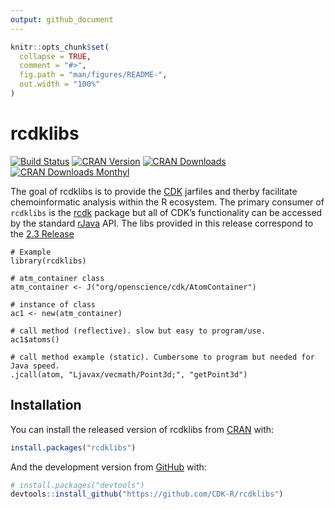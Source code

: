 ```yaml
---
output: github_document
---
```


<!-- README.md is generated from README.Rmd. Please edit that file -->

```r
knitr::opts_chunk$set(
  collapse = TRUE,
  comment = "#>",
  fig.path = "man/figures/README-",
  out.width = "100%"
)
```

# rcdklibs

<!-- badges: start -->
[![Build Status](https://api.travis-ci.org/CDK-R/rcdklibs.svg?branch=master)](https://travis-ci.org/CDK-R/rcdklibs)
[![CRAN Version](https://www.r-pkg.org/badges/version/rcdklibs?color=green)](https://cran.r-project.org/package=rcdklibs)
[![CRAN Downloads](http://cranlogs.r-pkg.org/badges/grand-total/rcdklibs?color=green)](https://cran.r-project.org/package=rcdklibs)
[![CRAN Downloads Monthyl](http://cranlogs.r-pkg.org/badges/last-month/rcdklibs?color=green)](https://cran.r-project.org/package=rcdklbs)
<!-- badges: end -->

The goal of rcdklibs is to provide the [CDK](https://github.com/cdk/cdk) jarfiles
and therby facilitate chemoinformatic analysis within the R ecosystem. The 
primary consumer of `rcdklibs` is the [rcdk](https://github.com/CDK-R/cdkr) package
but all of CDK's functionality can be accessed by the standard [rJava](https://cran.r-project.org/web/packages/rJava/index.html)
API. The libs provided in this release correspond to the [2.3 Release](http://cdk.github.io/cdk/2.3/docs/api/org/openscience/cdk/AtomContainer.html)


```
# Example
library(rcdklibs)

# atm_container class
atm_container <- J("org/openscience/cdk/AtomContainer")

# instance of class
ac1 <- new(atm_container)

# call method (reflective). slow but easy to program/use.
ac1$atoms()

# call method example (static). Cumbersome to program but needed for Java speed.
.jcall(atom, "Ljavax/vecmath/Point3d;", "getPoint3d")

```



## Installation

You can install the released version of rcdklibs from [CRAN](https://CRAN.R-project.org) with:

``` r
install.packages("rcdklibs")
```

And the development version from [GitHub](https://github.com/) with:

``` r
# install.packages("devtools")
devtools::install_github("https://github.com/CDK-R/rcdklibs")
```

